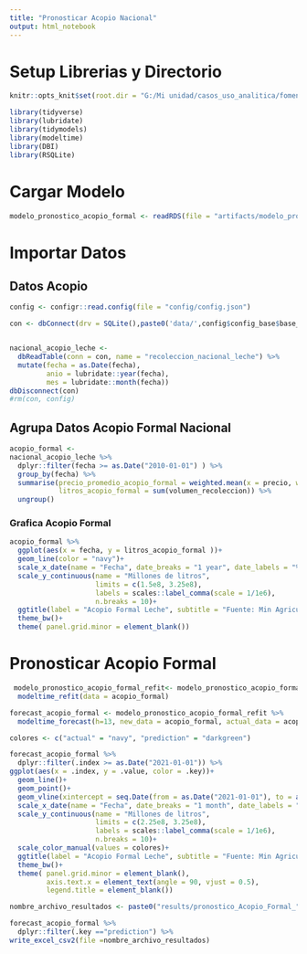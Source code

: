```yaml
---
title: "Pronosticar Acopio Nacional"
output: html_notebook
---
```

# Setup Librerias y Directorio
```r
knitr::opts_knit$set(root.dir = "G:/Mi unidad/casos_uso_analitica/fomento_ganadero/pronostico_leche_cruda")
```
```r
library(tidyverse)
library(lubridate)
library(tidymodels)
library(modeltime)
library(DBI)
library(RSQLite)
```

# Cargar Modelo
```r
modelo_pronostico_acopio_formal <- readRDS(file = "artifacts/modelo_pronostico_acopio_nacional.rds")
```

# Importar Datos
## Datos Acopio
```r
config <- configr::read.config(file = "config/config.json")

con <- dbConnect(drv = SQLite(),paste0('data/',config$config_base$base_datos))


nacional_acopio_leche <- 
  dbReadTable(conn = con, name = "recoleccion_nacional_leche") %>% 
  mutate(fecha = as.Date(fecha),
         anio = lubridate::year(fecha),
         mes = lubridate::month(fecha))
dbDisconnect(con)
#rm(con, config)
```

## Agrupa Datos Acopio Formal Nacional
```r
acopio_formal <- 
nacional_acopio_leche %>% 
  dplyr::filter(fecha >= as.Date("2010-01-01") ) %>% 
  group_by(fecha) %>% 
  summarise(precio_promedio_acopio_formal = weighted.mean(x = precio, w = volumen_recoleccion),
            litros_acopio_formal = sum(volumen_recoleccion)) %>% 
  ungroup()
```
### Grafica Acopio Formal
```r
acopio_formal %>% 
  ggplot(aes(x = fecha, y = litros_acopio_formal ))+
  geom_line(color = "navy")+
  scale_x_date(name = "Fecha", date_breaks = "1 year", date_labels = "%Y")+
  scale_y_continuous(name = "Millones de litros", 
                     limits = c(1.5e8, 3.25e8),
                     labels = scales::label_comma(scale = 1/1e6),
                     n.breaks = 10)+
  ggtitle(label = "Acopio Formal Leche", subtitle = "Fuente: Min Agricultura - USP")+
  theme_bw()+
  theme( panel.grid.minor = element_blank())
```

# Pronosticar Acopio Formal

```r
 modelo_pronostico_acopio_formal_refit<- modelo_pronostico_acopio_formal %>% 
  modeltime_refit(data = acopio_formal) 
```
```r
forecast_acopio_formal <- modelo_pronostico_acopio_formal_refit %>% 
  modeltime_forecast(h=13, new_data = acopio_formal, actual_data = acopio_formal)

```

```r
colores <- c("actual" = "navy", "prediction" = "darkgreen")

forecast_acopio_formal %>% 
  dplyr::filter(.index >= as.Date("2021-01-01")) %>% 
ggplot(aes(x = .index, y = .value, color = .key))+
  geom_line()+
  geom_point()+
  geom_vline(xintercept = seq.Date(from = as.Date("2021-01-01"), to = as.Date("2024-01-01"), by = "1 year"), color = "gray")+
  scale_x_date(name = "Fecha", date_breaks = "1 month", date_labels = "%Y-%b")+
  scale_y_continuous(name = "Millones de litros", 
                     limits = c(2.25e8, 3.25e8),
                     labels = scales::label_comma(scale = 1/1e6),
                     n.breaks = 10)+
  scale_color_manual(values = colores)+
  ggtitle(label = "Acopio Formal Leche", subtitle = "Fuente: Min Agricultura - USP")+
  theme_bw()+
  theme( panel.grid.minor = element_blank(), 
         axis.text.x = element_text(angle = 90, vjust = 0.5),
         legend.title = element_blank())
```
```r
nombre_archivo_resultados <- paste0("results/pronostico_Acopio_Formal_", Sys.Date(), ".txt")

forecast_acopio_formal %>% 
  dplyr::filter(.key =="prediction") %>% 
write_excel_csv2(file =nombre_archivo_resultados)
```

